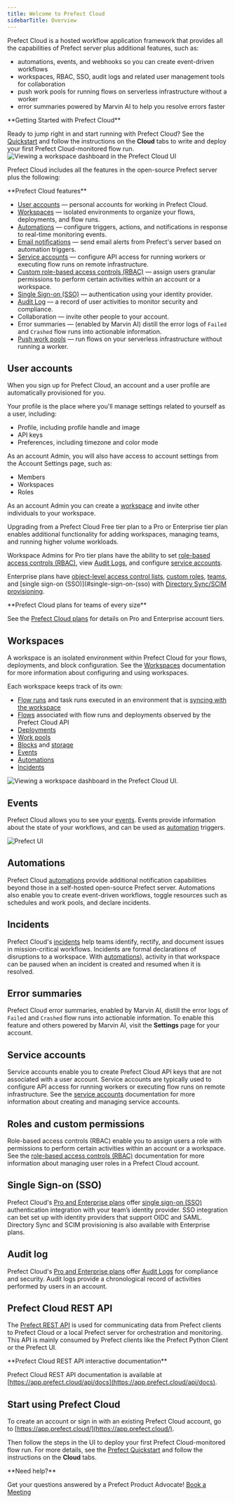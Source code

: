 ```yaml
---
title: Welcome to Prefect Cloud
sidebarTitle: Overview
---
```


Prefect Cloud is a hosted workflow application framework that provides all the capabilities of Prefect server plus additional features, such as:

*   automations, events, and webhooks so you can create event-driven workflows
*   workspaces, RBAC, SSO, audit logs and related user management tools for collaboration
*   push work pools for running flows on serverless infrastructure without a worker
*   error summaries powered by Marvin AI to help you resolve errors faster

<Check>
**Getting Started with Prefect Cloud**

Ready to jump right in and start running with Prefect Cloud? See the [Quickstart](https://docs.prefect.io/getting-started/quickstart/) and follow the instructions on the **Cloud** tabs to write and deploy your first Prefect Cloud-monitored flow run.
</Check>
![Viewing a workspace dashboard in the Prefect Cloud UI](/images/cloud-overview1.png)

Prefect Cloud includes all the features in the open-source Prefect server plus the following:

<Info>
**Prefect Cloud features**

*   [User accounts](#user-accounts) — personal accounts for working in Prefect Cloud.
*   [Workspaces](https://docs.prefect.io/cloud/workspaces/) — isolated environments to organize your flows, deployments, and flow runs.
*   [Automations](https://docs.prefect.io/cloud/automations/) — configure triggers, actions, and notifications in response to real-time monitoring events.
*   [Email notifications](https://docs.prefect.io/cloud/automations/) — send email alerts from Prefect's server based on automation triggers.
*   [Service accounts](https://docs.prefect.io/cloud/users/service-accounts/) — configure API access for running workers or executing flow runs on remote infrastructure.
*   [Custom role-based access controls (RBAC)](https://docs.prefect.io/cloud/users/roles/) — assign users granular permissions to perform certain activities within an account or a workspace.
*   [Single Sign-on (SSO)](https://docs.prefect.io/cloud/users/sso/) — authentication using your identity provider.
*   [Audit Log](https://docs.prefect.io/cloud/users/audit-log/) — a record of user activities to monitor security and compliance.
*   Collaboration — invite other people to your account.
*   Error summaries — (enabled by Marvin AI) distill the error logs of `Failed` and `Crashed` flow runs into actionable information.
*   [Push work pools](https://docs.prefect.io/guides/deployment/push-work-pools/) — run flows on your serverless infrastructure without running a worker.
</Info>

User accounts
-------------------------------------------------

When you sign up for Prefect Cloud, an account and a user profile are automatically provisioned for you.

Your profile is the place where you'll manage settings related to yourself as a user, including:

*   Profile, including profile handle and image
*   API keys
*   Preferences, including timezone and color mode

As an account Admin, you will also have access to account settings from the Account Settings page, such as:

*   Members
*   Workspaces
*   Roles

As an account Admin you can create a [workspace](#workspaces) and invite other individuals to your workspace.

Upgrading from a Prefect Cloud Free tier plan to a Pro or Enterprise tier plan enables additional functionality for adding workspaces, managing teams, and running higher volume workloads.

Workspace Admins for Pro tier plans have the ability to set [role-based access controls (RBAC)](#roles-and-custom-permissions), view [Audit Logs](#audit-log), and configure [service accounts](#service-accounts).

Enterprise plans have [object-level access control lists](https://docs.prefect.io/cloud/users/object-access-control-lists/), [custom roles](https://docs.prefect.io/cloud/users/roles/), [teams](https://docs.prefect.io/cloud/users/teams/), and \[single sign-on (SSO)\](#single-sign-on-(sso) with [Directory Sync/SCIM provisioning](https://docs.prefect.io/cloud/users/sso/#scim-provisioning).

<Info>
**Prefect Cloud plans for teams of every size**

See the [Prefect Cloud plans](https://www.prefect.io/pricing/) for details on Pro and Enterprise account tiers.
</Info>

Workspaces
-------------------------------------------

A workspace is an isolated environment within Prefect Cloud for your flows, deployments, and block configuration. See the [Workspaces](https://docs.prefect.io/cloud/workspaces/) documentation for more information about configuring and using workspaces.

Each workspace keeps track of its own:

*   [Flow runs](https://docs.prefect.io/concepts/flows/) and task runs executed in an environment that is [syncing with the workspace](https://docs.prefect.io/cloud/workspaces/)
*   [Flows](https://docs.prefect.io/concepts/flows/) associated with flow runs and deployments observed by the Prefect Cloud API
*   [Deployments](https://docs.prefect.io/concepts/deployments/)
*   [Work pools](https://docs.prefect.io/concepts/work-pools/)
*   [Blocks](https://docs.prefect.io/concepts/blocks/) and [storage](https://docs.prefect.io/concepts/storage/)
*   [Events](https://docs.prefect.io/cloud/events/)
*   [Automations](https://docs.prefect.io/concepts/automations/)
*   [Incidents](https://docs.prefect.io/cloud/incidents/)

![Viewing a workspace dashboard in the Prefect Cloud UI.](/images/cloud-overview2.png)

Events
-----------------------------------

Prefect Cloud allows you to see your [events](https://docs.prefect.io/cloud/events/). Events provide information about the state of your workflows, and can be used as [automation](https://docs.prefect.io/concepts/automations/) triggers.

![Prefect UI](/images/cloud-overview3.png)

Automations
---------------------------------------------

Prefect Cloud [automations](https://docs.prefect.io/concepts/automations/) provide additional notification capabilities beyond those in a self-hosted open-source Prefect server. Automations also enable you to create event-driven workflows, toggle resources such as schedules and work pools, and declare incidents.

Incidents 
------------------------------------------

Prefect Cloud's [incidents](https://docs.prefect.io/cloud/incidents/) help teams identify, rectify, and document issues in mission-critical workflows. Incidents are formal declarations of disruptions to a workspace. With [automations](https://docs.prefect.io/cloud/incidents/#incident-automations)), activity in that workspace can be paused when an incident is created and resumed when it is resolved.

Error summaries
-----------------------------------------------------

Prefect Cloud error summaries, enabled by Marvin AI, distill the error logs of `Failed` and `Crashed` flow runs into actionable information. To enable this feature and others powered by Marvin AI, visit the **Settings** page for your account.

Service accounts 
--------------------------------------------------------

Service accounts enable you to create Prefect Cloud API keys that are not associated with a user account. Service accounts are typically used to configure API access for running workers or executing flow runs on remote infrastructure. See the [service accounts](https://docs.prefect.io/cloud/users/service-accounts/) documentation for more information about creating and managing service accounts.

Roles and custom permissions 
--------------------------------------------------------------------------------

Role-based access controls (RBAC) enable you to assign users a role with permissions to perform certain activities within an account or a workspace. See the [role-based access controls (RBAC)](https://docs.prefect.io/cloud/users/roles/) documentation for more information about managing user roles in a Prefect Cloud account.

Single Sign-on (SSO) 
--------------------------------------------------------------

Prefect Cloud's [Pro and Enterprise plans](https://www.prefect.io/pricing) offer [single sign-on (SSO)](https://docs.prefect.io/cloud/users/sso/) authentication integration with your team’s identity provider. SSO integration can bet set up with identity providers that support OIDC and SAML. Directory Sync and SCIM provisioning is also available with Enterprise plans.

Audit log 
------------------------------------------

Prefect Cloud's [Pro and Enterprise plans](https://www.prefect.io/pricing) offer [Audit Logs](https://docs.prefect.io/cloud/users/audit-log/) for compliance and security. Audit logs provide a chronological record of activities performed by users in an account.

Prefect Cloud REST API
-------------------------------------------------------------------

The [Prefect REST API](https://docs.prefect.io/api-ref/rest-api/) is used for communicating data from Prefect clients to Prefect Cloud or a local Prefect server for orchestration and monitoring. This API is mainly consumed by Prefect clients like the Prefect Python Client or the Prefect UI.

<Note>
**Prefect Cloud REST API interactive documentation**


Prefect Cloud REST API documentation is available at [https://app.prefect.cloud/api/docs](https://app.prefect.cloud/api/docs).

</Note>

Start using Prefect Cloud
-------------------------------------------------------------------------

To create an account or sign in with an existing Prefect Cloud account, go to [https://app.prefect.cloud/](https://app.prefect.cloud/).

Then follow the steps in the UI to deploy your first Prefect Cloud-monitored flow run. For more details, see the [Prefect Quickstart](https://docs.prefect.io/getting-started/quickstart/) and follow the instructions on the **Cloud** tabs.

<Tip>
**Need help?**

Get your questions answered by a Prefect Product Advocate! [Book a Meeting](https://calendly.com/prefect-experts/prefect-product-advocates?utm_campaign=prefect_docs_cloud&utm_content=prefect_docs&utm_medium=docs&utm_source=docs)
</Tip>